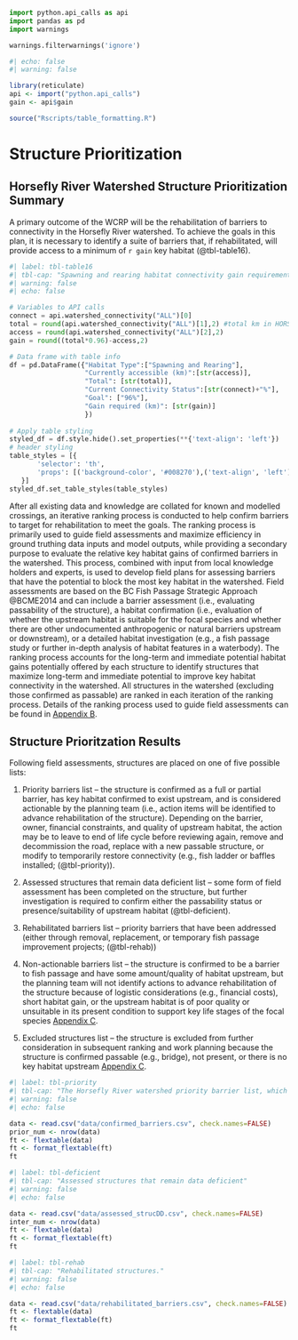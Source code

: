 ```python
import python.api_calls as api
import pandas as pd
import warnings

warnings.filterwarnings('ignore')
```
```r
#| echo: false
#| warning: false

library(reticulate)
api <- import("python.api_calls")
gain <- api$gain

source("Rscripts/table_formatting.R")

```

# Structure Prioritization {-}


## Horsefly River Watershed Structure Prioritization Summary {-}

A primary outcome of the WCRP will be the rehabilitation of barriers to connectivity in the Horsefly River watershed. To achieve the goals in this plan, it is necessary to identify a suite of barriers that, if rehabilitated, will provide access to a minimum of `r gain` key habitat (@tbl-table16).


```python
#| label: tbl-table16
#| tbl-cap: "Spawning and rearing habitat connectivity gain requirements to meet WCRP goals in the Horsefly River watershed. The measures of currently accessible and total habitat values are derived from the Intrinsic Potential habitat model described in Appendix B."
#| warning: false
#| echo: false

# Variables to API calls
connect = api.watershed_connectivity("ALL")[0]
total = round(api.watershed_connectivity("ALL")[1],2) #total km in HORS
access = round(api.watershed_connectivity("ALL")[2],2)
gain = round((total*0.96)-access,2)

# Data frame with table info
df = pd.DataFrame({"Habitat Type":["Spawning and Rearing"],
                   "Currently accessible (km)":[str(access)],
                   "Total": [str(total)],
                   "Current Connectivity Status":[str(connect)+"%"],
                   "Goal": ["96%"],
                   "Gain required (km)": [str(gain)]
                   })
                   
# Apply table styling
styled_df = df.style.hide().set_properties(**{'text-align': 'left'})
# header styling
table_styles = [{
       'selector': 'th',
       'props': [('background-color', '#008270'),('text-align', 'left')]
   }]
styled_df.set_table_styles(table_styles)

```

After all existing data and knowledge are collated for known and modelled crossings, an iterative ranking process is conducted to help confirm barriers to target for rehabilitation to meet the goals. The ranking process is primarily used to guide field assessments and maximize efficiency in ground truthing data inputs and model outputs, while providing a secondary purpose to evaluate the relative key habitat gains of confirmed barriers in the watershed. This process, combined with input from local knowledge holders and experts, is used to develop field plans for assessing barriers that have the potential to block the most key habitat in the watershed.
Field assessments are based on the BC Fish Passage Strategic Approach @BCME2014 and can include a barrier assessment (i.e., evaluating passability of the structure), a habitat confirmation (i.e., evaluation of whether the upstream habitat is suitable for the focal species and whether there are other undocumented anthropogenic or natural barriers upstream or downstream), or a detailed habitat investigation (e.g., a fish passage study or further in-depth analysis of habitat features in a waterbody).
The ranking process accounts for the long-term and immediate potential habitat gains potentially offered by each structure to identify structures that maximize long-term and immediate potential to improve key habitat connectivity in the watershed. All structures in the watershed (excluding those confirmed as passable) are ranked in each iteration of the ranking process. Details of the ranking process used to guide field assessments can be found in [Appendix B](supplimentary-information.qmd).

## Structure Prioritzation Results {-}

Following field assessments, structures are placed on one of five possible lists: 

1.	Priority barriers list – the structure is confirmed as a full or partial barrier, has key habitat confirmed to exist upstream, and is considered actionable by the planning team (i.e., action items will be identified to advance rehabilitation of the structure). Depending on the barrier, owner, financial constraints, and quality of upstream habitat, the action may be to leave to end of life cycle before reviewing again, remove and decommission the road, replace with a new passable structure, or modify to temporarily restore connectivity (e.g., fish ladder or baffles installed; (@tbl-priority)).

2.	Assessed structures that remain data deficient list – some form of field assessment has been completed on the structure, but further investigation is required to confirm either the passability status or presence/suitability of upstream habitat (@tbl-deficient).

3.	Rehabilitated barriers list – priority barriers that have been addressed (either through removal, replacement, or temporary fish passage improvement projects; (@tbl-rehab)) 

4.	Non-actionable barriers list – the structure is confirmed to be a barrier to fish passage and have some amount/quality of habitat upstream, but the planning team will not identify actions to advance rehabilitation of the structure because of logistic considerations (e.g., financial costs), short habitat gain, or the upstream habitat is of poor quality or unsuitable in its present condition to support key life stages of the focal species [Appendix C](data-methods.qmd).

5.	Excluded structures list – the structure is excluded from further consideration in subsequent ranking and work planning because the structure is confirmed passable (e.g., bridge), not present, or there is no key habitat upstream [Appendix C](data-methods.qmd).


```r
#| label: tbl-priority
#| tbl-cap: "The Horsefly River watershed priority barrier list, which includes barriers that have undergone field assessment, been reviewed by the planning team, and selected to pursue for proactive rehabilitation."
#| warning: false
#| echo: false

data <- read.csv("data/confirmed_barriers.csv", check.names=FALSE)
prior_num <- nrow(data)
ft <- flextable(data)
ft <- format_flextable(ft)
ft
```

```r
#| label: tbl-deficient
#| tbl-cap: "Assessed structures that remain data deficient"
#| warning: false
#| echo: false

data <- read.csv("data/assessed_strucDD.csv", check.names=FALSE)
inter_num <- nrow(data)
ft <- flextable(data)
ft <- format_flextable(ft)
ft
```

```r
#| label: tbl-rehab
#| tbl-cap: "Rehabilitated structures."
#| warning: false
#| echo: false

data <- read.csv("data/rehabilitated_barriers.csv", check.names=FALSE)
ft <- flextable(data)
ft <- format_flextable(ft)
ft
```